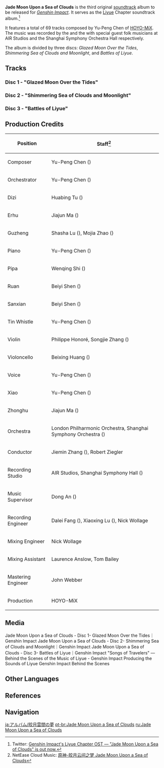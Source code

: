 {{SoundtrackTabs}}
{{Album Infobox
|image       = Jade Moon Upon a Sea of Clouds.jpg
|type        = Original Game Soundtracks
|releaseDate = 2020-11-06
|length      = 1 hr 46 min - 69 Tracks
|spotify     = 22jmHd52fUk6hDe8S3Et0T
|youtube     = OLAK5uy_mznE1xoP75PlXYsRCIbjFAxnfKYN98QZ0
|previous    = [[City of Winds and Idylls]]
|next        = [[The Stellar Moments]]
}}
'''Jade Moon Upon a Sea of Clouds''' is the third original [[soundtrack]] album to be released for ''[[Genshin Impact]]''. It serves as the [[Liyue]] Chapter soundtrack album.<ref>Twitter: [https://twitter.com/GenshinImpact/status/1324563046904197121 Genshin Impact's Liyue Chapter OST — "Jade Moon Upon a Sea of Clouds" is out now.]</ref>

It features a total of 69 tracks composed by Yu-Peng Chen of [[HOYO-MiX]]. The music was recorded by the {{w|London Philharmonic Orchestra}} and the {{w|Shanghai Symphony Orchestra}} with special guest folk musicians at AIR Studios and the Shanghai Symphony Orchestra Hall respectively.

The album is divided by three discs: ''Glazed Moon Over the Tides'', ''Shimmering Sea of Clouds and Moonlight'', and ''Battles of Liyue''.

==Tracks==
===Disc 1 - "Glazed Moon Over the Tides"===
{{Soundtracks by Category Table|Jade Moon Upon a Sea of Clouds Disc 1 Soundtracks|hidealbum=1}}

===Disc 2 - "Shimmering Sea of Clouds and Moonlight"===
{{Soundtracks by Category Table|Jade Moon Upon a Sea of Clouds Disc 2 Soundtracks|hidealbum=1|noplayer=1}}

===Disc 3 - "Battles of Liyue"===
{{Soundtracks by Category Table|Jade Moon Upon a Sea of Clouds Disc 3 Soundtracks|hidealbum=1|noplayer=1}}

==Production Credits==
{| class="wikitable" style="text-align:left; height:0.5em"
! Position
! Staff<ref>NetEase Cloud Music: [https://music.163.com/#/album?id=97767168 原神-皎月云间之梦 Jade Moon Upon a Sea of Clouds]</ref>
|-
! Composer
| Yu-Peng Chen ({{Lang|zh=陈致逸|mini=1}})
|-
! Orchestrator
| Yu-Peng Chen ({{Lang|zh=陈致逸|mini=1}})
|-
! Dizi
| Huabing Tu ({{Lang|zh=屠化冰|mini=1}})
|-
! Erhu
| Jiajun Ma ({{Lang|zh=马稼骏|mini=1}})
|-
! Guzheng
| Shasha Lu ({{Lang|zh=陆莎莎|mini=1}}), Mojia Zhao ({{Lang|zh=赵墨佳|mini=1}})
|-
! Piano
| Yu-Peng Chen ({{Lang|zh=陈致逸|mini=1}})
|-
! Pipa
| Wenqing Shi ({{Lang|zh=施文卿|mini=1}})
|-
! Ruan
| Beiyi Shen ({{Lang|zh=沈贝怡|mini=1}})
|-
! Sanxian
| Beiyi Shen ({{Lang|zh=沈贝怡|mini=1}})
|-
! Tin Whistle
| Yu-Peng Chen ({{Lang|zh=陈致逸|mini=1}})
|-
! Violin
| Philippe Honoré, Songjie Zhang ({{Lang|zh=张松洁|mini=1}})
|-
! Violoncello
| Beixing Huang ({{Lang|zh=黄北星|mini=1}})
|-
! Voice
| Yu-Peng Chen ({{Lang|zh=陈致逸|mini=1}})
|-
! Xiao
| Yu-Peng Chen ({{Lang|zh=陈致逸|mini=1}})
|-
! Zhonghu
| Jiajun Ma ({{Lang|zh=马稼骏|mini=1}})
|-
! Orchestra
| London Philharmonic Orchestra, Shanghai Symphony Orchestra ({{Lang|zh=上海交响乐团|mini=1}})
|-
! Conductor
| Jiemin Zhang ({{Lang|zh=张洁敏|mini=1}}), Robert Ziegler
|-
! Recording Studio
| AIR Studios, Shanghai Symphony Hall ({{Lang|zh=上海交响乐团音乐厅|mini=1}})
|-
! Music Supervisor
| Dong An ({{Lang|zh=安栋|mini=1}})
|-
! Recording Engineer
| Dalei Fang ({{Lang|zh=房大磊|mini=1}}), Xiaoxing Lu ({{Lang|zh=陆晓幸|mini=1}}), Nick Wollage
|-
! Mixing Engineer
| Nick Wollage
|-
! Mixing Assistant
| Laurence Anslow, Tom Bailey
|-
! Mastering Engineer
| John Webber
|-
! Production
| HOYO-MiX
|}

==Media==
<gallery hideaddbutton="true" captionalign="center">
Jade Moon Upon a Sea of Clouds - Disc 1- Glazed Moon Over the Tides｜Genshin Impact
Jade Moon Upon a Sea of Clouds - Disc 2- Shimmering Sea of Clouds and Moonlight｜Genshin Impact
Jade Moon Upon a Sea of Clouds - Disc 3- Battles of Liyue｜Genshin Impact
"Songs of Travelers" &mdash; Behind the Scenes of the Music of Liyue - Genshin Impact
Producing the Sounds of Liyue Genshin Impact Behind the Scenes
</gallery>

==Other Languages==
{{Other Languages
|en      = Jade Moon Upon a Sea of Clouds
|zhs     = 皎月云间之梦
|zhs_rm  = Jiǎoyuè yúnjiān zhī mèng
|zht     = 皎月雲間之夢
|zht_rm  = Jiǎoyuè yúnjiān zhī mèng
|zh_tl   = Dreams beyond the Clouds and the Jade Moon
|ja      = 皎月雲間の夢
|ja_rm   = Kougetsu Unkan no Yume{{Assumed}}
|ja_tl   = Dreams beyond the Clouds and the Jade Moon
|ko      = 구름바다 위의 푸른 달
|ko_rm   = Gureumbada Wi-ui Pureun Dal
|ko_tl   = Blue Moon Over the Cloud Sea
}}
<!--
{{Other Languages
|en      = Glazed Moon Over the Tides<br />Shimmering Sea of Clouds and Moonlight<br />Battles of Liyue
|zhs     = 琉璃明月照海平<br />山巅清心云间月<br />璃月鏖战录
|zhs_rm  = 
|ja      = 海を照す琉璃明月<br />山頂の清心、雲間の月<br />璃月鏖戦録
|ja_rm   = 
}}
-->

==References==
{{Reflist}}

==Navigation==
{{Lore Navbox}}
[[ja:アルバム/皎月雲間の夢]]
[[pt-br:Jade Moon Upon a Sea of Clouds]]
[[ru:Jade Moon Upon a Sea of Clouds]]
